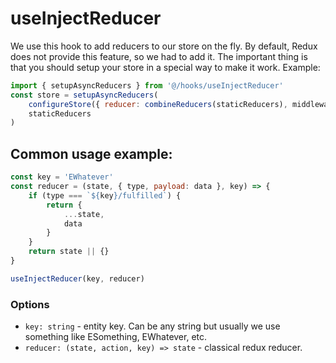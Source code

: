 
<Meta title="Hooks/useInjectReducer"/>

# useInjectReducer
We use this hook to add reducers to our store on the fly. By default, Redux does not provide this feature, so we had to add it. The important thing is that you should setup your store in a special way to make it work. Example:
```js
import { setupAsyncReducers } from '@/hooks/useInjectReducer'
const store = setupAsyncReducers(
    configureStore({ reducer: combineReducers(staticReducers), middleware }),
    staticReducers
)
```


## Common usage example:
```js
const key = 'EWhatever'
const reducer = (state, { type, payload: data }, key) => {
    if (type === `${key}/fulfilled`) {
        return {
            ...state,
            data
        }
    }
    return state || {}
}

useInjectReducer(key, reducer)
```

### Options
* `key: string` - entity key. Can be any string but usually we use something like ESomething, EWhatever, etc.
* `reducer: (state, action, key) => state` - classical redux reducer.
